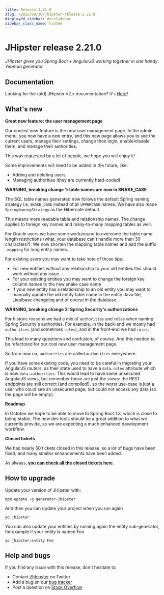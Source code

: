 ```yaml
---
title: Release 2.21.0
slug: /2015/09/16/jhipster-release-2.21.0
displayed_sidebar: docsSidebar
sidebar_class_name: hidden
---
```


JHipster release 2.21.0
==================

*JHipster gives you Spring Boot + AngularJS working together in one handy Yeoman generator.*

Documentation
----------

Looking for the (old) JHipster v2.x documentation? It's [Here](/documentation-archive)!

What's new
----------

__Great new feature: the user management page__

Our coolest new feature is the new user management page. In the admin menu, you now have a new entry, and this new page allows you to see the current users, manage their settings, change their login, enable/disable them, and manage their authorities.

This was requested by a lot of people, we hope you will enjoy it!

Some improvements will need to be added in the future, like:

- Adding and deleting users
- Managing authorities (they are currently hard-coded)

__WARNING, breaking change 1: table names are now in SNAKE_CASE__

The SQL table names generated now follows the default Spring naming strategy i.e, `SNAKE_CASE` instead of all `UPPERCASE` names. We have also made `SpringNamingStrategy` as the Hibernate default.

This means more readable table and relationship names. The change applies to foreign key names and many-to-many mapping tables as well.

For Oracle users we have some workaround to overcome the table name length restrictions (what, your database can't handle more than 30 characters?). We now shorten the mapping table names and add the suffix `_mapping` for long entity names.

For existing users you may want to take note of those tips:

* For new entities without any relationship to your old entities this
should work without any issue
* For your existing entities you may want to change the foreign key column
names to the new snake case name
* If your new entity has a relationship to an old entity you may want to
manually update the old entity table name in the entity Java file,
Liquibase changelog and of course in the database.

__WARNING, breaking change 2: Spring Security's authorizations__

For historic reasons we had a mix of `authorities` and `roles` when naming Spring Security's authorities. For example, in the back-end we mostly had `authorities` (and sometimes `roles`), and in the front-end we had `roles`.

This lead to many questions and confusion, of course. And this needed to be refactored for our cool new user management page.

So from now on, `authorities` are called `authorities` everywhere.

If you have some existing code, you need to be careful in migrating your AngularJS routers, as their state used to have a `data.roles` attribute which is now `data.authorities`. This would lead to have some unsecured AngularJS views, but remember those are just the views: the REST endpoints are still correct (and compiled!), so the worst use-case is just a user who could see an unsecured page, but could not access any data (so the page will be empty).

__Roadmap__

In October we hope to be able to move to Spring Boot 1.3, which is close to being stable. The new dev tools should be a great addition to what we currently provide, so we are expecting a much enhanced development workflow.

__Closed tickets__

We had nearly 50 tickets closed in this release, so a lot of bugs have been fixed, and many smaller enhancements have been added.

As always, __[you can check all the closed tickets here](https://github.com/jhipster/generator-jhipster/issues?q=milestone%3A2.21.0+is%3Aclosed)__.

How to upgrade
------------

Update your version of JHipster with:

```
npm update -g generator-jhipster
```

And then you can update your project when you run again

```
yo jhipster
```

You can also update your entities by running again the entity sub-generator, for example if your entity is named _Foo_

```
yo jhipster:entity Foo
```

Help and bugs
--------------

If you find any issue with this release, don't hesitate to:

- Contact [@jhipster](https://twitter.com/jhipster) on Twitter
- Add a bug on our [bug tracker](https://github.com/jhipster/generator-jhipster/issues?state=open)
- Post a question on [Stack Overflow](http://stackoverflow.com/tags/jhipster/info)
